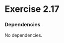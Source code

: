 
# Exercise 2.17

### Dependencies
No dependencies.

 <Giscus
  repo={config.repo}
  repoId={config.repoId}
  category={config.category}
  categoryId={config.categoryId}
  mapping={config.mapping}
  reactionsEnabled={config.reactionsEnabled}
  emitMetadata={config.emitMetadata}
  theme={config.theme}
/>
